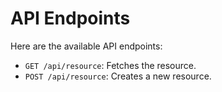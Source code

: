 # API Endpoints
Here are the available API endpoints:
- `GET /api/resource`: Fetches the resource.
- `POST /api/resource`: Creates a new resource.
